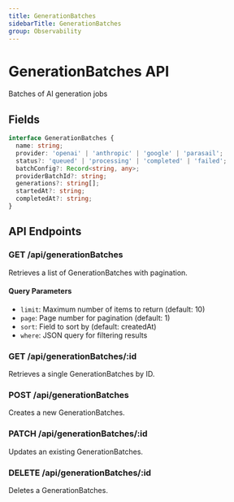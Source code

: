 ```yaml
---
title: GenerationBatches
sidebarTitle: GenerationBatches
group: Observability
---
```



# GenerationBatches API

Batches of AI generation jobs




## Fields

```typescript
interface GenerationBatches {
  name: string;
  provider: 'openai' | 'anthropic' | 'google' | 'parasail';
  status?: 'queued' | 'processing' | 'completed' | 'failed';
  batchConfig?: Record<string, any>;
  providerBatchId?: string;
  generations?: string[];
  startedAt?: string;
  completedAt?: string;
}
```




## API Endpoints

### GET /api/generationBatches
Retrieves a list of GenerationBatches with pagination.

#### Query Parameters
- `limit`: Maximum number of items to return (default: 10)
- `page`: Page number for pagination (default: 1)
- `sort`: Field to sort by (default: createdAt)
- `where`: JSON query for filtering results

### GET /api/generationBatches/:id
Retrieves a single GenerationBatches by ID.

### POST /api/generationBatches
Creates a new GenerationBatches.

### PATCH /api/generationBatches/:id
Updates an existing GenerationBatches.

### DELETE /api/generationBatches/:id
Deletes a GenerationBatches.

